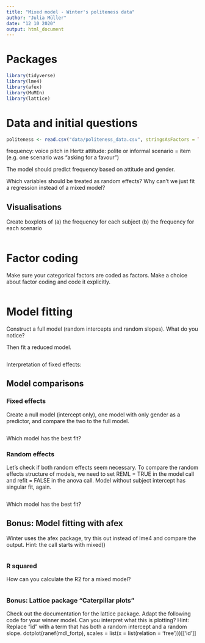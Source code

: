 ```yaml
---
title: "Mixed model - Winter's politeness data"
author: "Julia Müller"
date: "12 10 2020"
output: html_document
---
```


# Packages
```r
library(tidyverse)
library(lme4)
library(afex)
library(MuMIn) 
library(lattice)
```

# Data and initial questions
```r
politeness <- read.csv("data/politeness_data.csv", stringsAsFactors = TRUE)
```

frequency: voice pitch in Hertz
attitude: polite or informal
scenario = item (e.g. one scenario was "asking for a favour")

The model should predict frequency based on attitude and gender.

Which variables should be treated as random effects?
Why can't we just fit a regression instead of a mixed model?

## Visualisations
Create boxplots of
(a) the frequency for each subject
(b) the frequency for each scenario
```r


```

# Factor coding
Make sure your categorical factors are coded as factors. Make a choice about factor coding and code it explicitly.
```r

```


# Model fitting
Construct a full model (random intercepts and random slopes). What do you notice? 

Then fit a reduced model.
```r

```

Interpretation of fixed effects:

## Model comparisons

### Fixed effects
Create a null model (intercept only), one model with only gender as a predictor, and compare the two to the full model.
```r

```

Which model has the best fit?

### Random effects
Let's check if both random effects seem necessary.
To compare the random effects structure of models, we need to set REML = TRUE in the model call and refit = FALSE in the anova call.
Model without subject intercept has singular fit, again.

```r

```
Which model has the best fit?


## Bonus: Model fitting with afex
Winter uses the afex package, try this out instead of lme4 and compare the output. Hint: the call starts with mixed()
```r

```

### R squared
How can you calculate the R2 for a mixed model? 
```r

```

### Bonus: Lattice package "Caterpillar plots"
Check out the documentation for the lattice package. Adapt the following code for your winner model. Can you interpret what this is plotting? Hint: Replace "id" with a term that has both a random intercept and a random slope.
    dotplot(ranef(mdl_fortp),
    scales = list(x = list(relation = 'free')))[['id']]
    
```r

```
  
